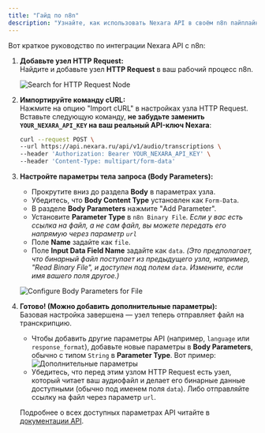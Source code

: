```yaml
---
title: "Гайд по n8n"
description: "Узнайте, как использовать Nexara API в своём n8n пайплайне."
---
```


Вот краткое руководство по интеграции Nexara API с n8n:

1.  **Добавьте узел HTTP Request:**  
    Найдите и добавьте узел **HTTP Request** в ваш рабочий процесс n8n.

    ![Search for HTTP Request Node](/images/n8n.jpg)

2.  **Импортируйте команду cURL:**  
    Нажмите на опцию "Import cURL" в настройках узла HTTP Request. Вставьте следующую команду, **не забудьте заменить `YOUR_NEXARA_API_KEY` на ваш реальный API-ключ Nexara**:

    ```bash
    curl --request POST \
    --url https://api.nexara.ru/api/v1/audio/transcriptions \
    --header 'Authorization: Bearer YOUR_NEXARA_API_KEY' \
    --header 'Content-Type: multipart/form-data'
    ```

3.  **Настройте параметры тела запроса (Body Parameters):**

    - Прокрутите вниз до раздела **Body** в параметрах узла.
    - Убедитесь, что **Body Content Type** установлен как `Form-Data`.
    - В разделе **Body Parameters** нажмите "Add Parameter".
    - Установите **Parameter Type** в `n8n Binary File`. _Если у вас есть ссылка на файл, а не сам файл, вы можете передать его напрямую через параметр `url`_
    - Поле **Name** задайте как `file`.
    - Поле **Input Data Field Name** задайте как `data`. _(Это предполагает, что бинарный файл поступает из предыдущего узла, например, "Read Binary File", и доступен под полем `data`. Измените, если имя вашего поля другое.)_

    ![Configure Body Parameters for File](/images/binary.jpg)

4.  **Готово! (Можно добавить дополнительные параметры):**  
    Базовая настройка завершена — узел теперь отправляет файл на транскрипцию.

    - Чтобы добавить другие параметры API (например, `language` или `response_format`), добавьте новые параметры в **Body Parameters**, обычно с типом `String` в **Parameter Type**. Вот пример:  
      ![Дополнительные параметры](/images/other.jpg)
    - Убедитесь, что перед этим узлом HTTP Request есть узел, который читает ваш аудиофайл и делает его бинарные данные доступными (обычно под именем поля `data`). Либо отправляйте ссылку на файл через параметр `url`.

    Подробнее о всех доступных параметрах API читайте в [документации API](/en/api-reference/endpoint/transcription).
